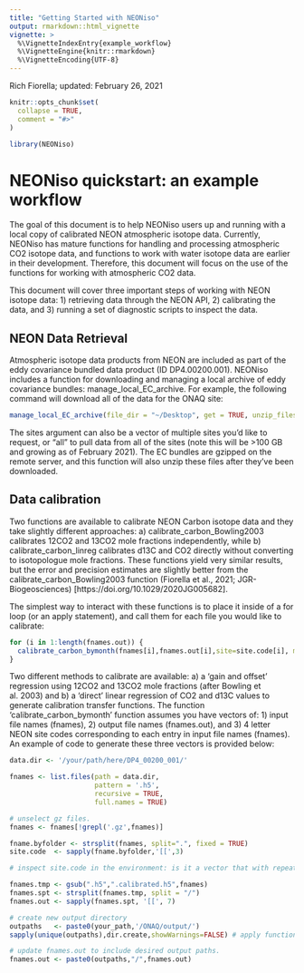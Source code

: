 ```yaml
---
title: "Getting Started with NEONiso"
output: rmarkdown::html_vignette
vignette: >
  %\VignetteIndexEntry{example_workflow}
  %\VignetteEngine{knitr::rmarkdown}
  %\VignetteEncoding{UTF-8}
---
```


Rich Fiorella; updated: February 26, 2021
```r
knitr::opts_chunk$set(
  collapse = TRUE,
  comment = "#>"
)
```

```r
library(NEONiso)
```

# NEONiso quickstart: an example workflow

The goal of this document is to help NEONiso users up and running with a local copy of calibrated NEON atmospheric isotope data. Currently, NEONiso has mature functions for handling and processing atmospheric CO2 isotope data, and functions to work with water isotope data are earlier in their development. Therefore, this document will focus on the use of the functions for working with atmospheric CO2 data.

This document will cover three important steps of working with NEON isotope data: 1) retrieving data through the NEON API, 2) calibrating the data, and 3) running a set of diagnostic scripts to inspect the data.

## NEON Data Retrieval

Atmospheric isotope data products from NEON are included as part of the eddy covariance bundled data product (ID DP4.00200.001). NEONiso includes a function for downloading and managing a local archive of eddy covariance bundles: manage_local_EC_archive. For example, the following command will download all of the data for the ONAQ site:

```r
manage_local_EC_archive(file_dir = "~/Desktop", get = TRUE, unzip_files = TRUE, sites = "ONAQ")
```

The sites argument can also be a vector of multiple sites you'd like to request, or "all" to pull data from all of the sites (note this will be >100 GB and growing as of February 2021). The EC bundles are gzipped on the remote server, and this function will also unzip these files after they've been downloaded.

## Data calibration

Two functions are available to calibrate NEON Carbon isotope data and they take slightly different approaches: a) calibrate_carbon_Bowling2003 calibrates 12CO2 and 13CO2 mole fractions independently, while b) calibrate_carbon_linreg calibrates d13C and CO2 directly without converting to isotopologue mole fractions. These functions yield very similar results, but the error and precision estimates are slightly better from the calibrate_carbon_Bowling2003 function (Fiorella et al., 2021; JGR-Biogeosciences) [https://doi.org/10.1029/2020JG005682].

The simplest way to interact with these functions is to place it inside of a for loop (or an apply statement), and call them for each file you would like to calibrate:


``` r
for (i in 1:length(fnames.out)) {
  calibrate_carbon_bymonth(fnames[i],fnames.out[i],site=site.code[i], method = "Bowling_2003")
}
```

Two different methods to calibrate are available: a) a 'gain and offset' regression using 12CO2 and 13CO2 mole fractions (after Bowling et al. 2003) and b) a 'direct' linear regression of CO2 and d13C values to generate calibration transfer functions. The function 'calibrate_carbon_bymonth' function assumes you have vectors of: 1) input file names (fnames), 2) output file names (fnames.out), and 3) 4 letter NEON site codes corresponding to each entry in input file names (fnames). An example of code to generate these three vectors is provided below: 

```r
data.dir <- '/your/path/here/DP4_00200_001/'

fnames <- list.files(path = data.dir,
                     pattern = '.h5',
                     recursive = TRUE,
                     full.names = TRUE)

# unselect gz files.
fnames <- fnames[!grepl('.gz',fnames)]

fname.byfolder <- strsplit(fnames, split=".", fixed = TRUE)
site.code  <- sapply(fname.byfolder,'[[',3)

# inspect site.code in the environment: is it a vector that with repeated "ONAQ"?

fnames.tmp <- gsub(".h5",".calibrated.h5",fnames)
fnames.spt <- strsplit(fnames.tmp, split = "/")
fnames.out <- sapply(fnames.spt, '[[', 7)

# create new output directory
outpaths   <- paste0(your_path,'/ONAQ/output/')
sapply(unique(outpaths),dir.create,showWarnings=FALSE) # apply function used here to generalize in case you wanted to run all sites

# update fnames.out to include desired output paths.
fnames.out <- paste0(outpaths,"/",fnames.out)
```
